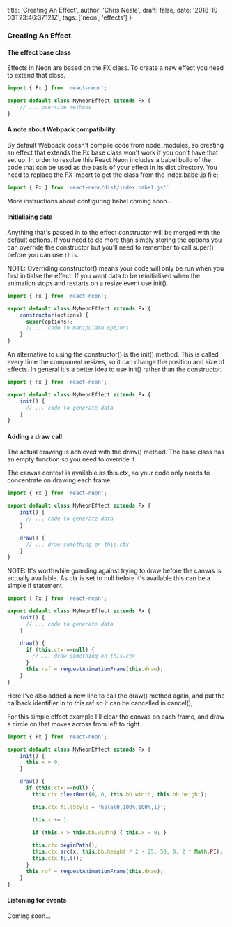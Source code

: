   title: 'Creating An Effect',
  author: 'Chris Neale',
  draft: false,
  date: '2018-10-03T23:46:37.121Z',
  tags: ['neon', 'effects']
}

### Creating An Effect

#### The effect base class

Effects in Neon are based on the FX class. To create a new effect you need to extend that class.

```javascript
import { Fx } from 'react-neon';

export default class MyNeonEffect extends Fx {
    // ... override methods
}
```

#### A note about Webpack compatibility

By default Webpack doesn't compile code from node_modules, so creating an effect that extends the Fx base class won't work if you don't have that set up. In order to resolve this React Neon includes a babel build of the code that can be used as the basis of your effect in its dist directory. You need to replace the FX import to get the class from the index.babel.js file;

```javascript
import { Fx } from 'react-neon/dist/index.babel.js'`
```

More instructions about configuring babel coming soon...

#### Initialising data

Anything that's passed in to the effect constructor will be merged with the default options. If you need to do more than simply storing the options you can override the constructor but you'll need to remember to call super() before you can use `this`.

NOTE: Overriding constructor() means your code will only be run when you first initialse the effect. If you want data to be reinitialised when the animation stops and restarts on a resize event use init().

```javascript
import { Fx } from 'react-neon';

export default class MyNeonEffect extends Fx {
    constructor(options) {
      super(options);
      // ... code to manipulate options
    }
}
```

An alternative to using the constructor() is the init() method. This is called every time the component resizes, so it can change the position and size of effects. In general it's a better idea to use init() rather than the constructor.

```javascript
import { Fx } from 'react-neon';

export default class MyNeonEffect extends Fx {
    init() {
      // ... code to generate data
    }
}
```

#### Adding a draw call

The actual drawing is achieved with the draw() method. The base class has an empty function so you need to override it.

The canvas context is available as this.ctx, so your code only needs to concentrate on drawing each frame.

```javascript
import { Fx } from 'react-neon';

export default class MyNeonEffect extends Fx {
    init() {
      // ... code to generate data
    }

    draw() {
      // ... draw something on this.ctx
    }
}
```

NOTE: It's worthwhile guarding against trying to draw before the canvas is actually available. As ctx is set to null before it's available this can be a simple if statement.

```javascript
import { Fx } from 'react-neon';

export default class MyNeonEffect extends Fx {
    init() {
      // ... code to generate data
    }

    draw() {
      if (this.ctx!==null) {
        // ... draw something on this.ctx
      }
      this.raf = requestAnimationFrame(this.draw);
    }
}
```

Here I've also added a new line to call the draw() method again, and put the callback identifier in to this.raf so it can be cancelled in cancel();

For this simple effect example I'll clear the canvas on each frame, and draw a circle on that moves across from left to right.

```javascript
import { Fx } from 'react-neon';

export default class MyNeonEffect extends Fx {
    init() {
      this.x = 0;
    }

    draw() {
      if (this.ctx!==null) {
        this.ctx.clearRect(0, 0, this.bb.width, this.bb.height);

        this.ctx.fillStyle = 'hsla(0,100%,100%,1)';

        this.x += 1;
        
        if (this.x > this.bb.width) { this.x = 0; }

        this.ctx.beginPath();
        this.ctx.arc(x, this.bb.height / 2 - 25, 50, 0, 2 * Math.PI);
        this.ctx.fill();
      }
      this.raf = requestAnimationFrame(this.draw);
    }
}
```

#### Listening for events

Coming soon...
